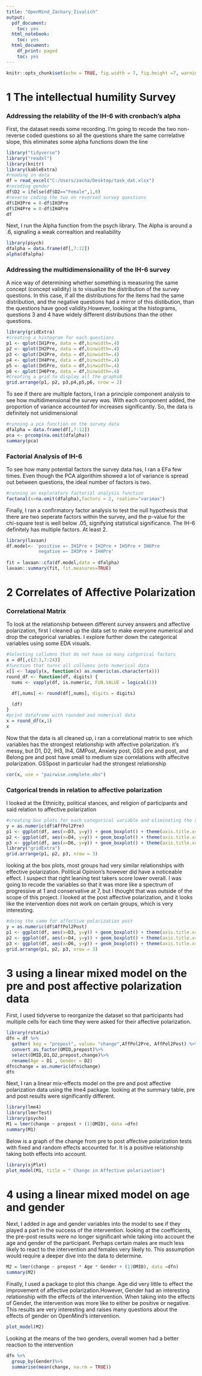 ```yaml
---
title: "OpenMind_Zachary_Zivalich"
output:
  pdf_document:
    toc: yes
  html_notebook:
    toc: yes
  html_document:
    df_print: paged
    toc: yes
---
```


```r
knitr::opts_chunk$set(echo = TRUE, fig.width = 7, fig.height =7, warning = FALSE, message = FALSE, error = FALSE)

```


# 1 The intellectual humility Survey {.tabset .tabset-fade .tabset-pills}

### Addressing the relability of the IH-6 with cronbach's alpha

First, the dataset needs some recording. I'm going to recode the two non-reverse coded questions so all the questions share the same correlative slope, this eliminates some alpha functions down the line 
```r

library("tidyverse")
library("readxl")
library(knitr)
library(kableExtra)
#reading in data
df = read_excel("C:/Users/zacha/Desktop/task_dat.xlsx")
#recoding gender
df$D2 = ifelse(df$D2=="Female",1,0)
#reverse coding the two on reversed survey questions
df$IH3Pre = 8-df$IH3Pre
df$IH4Pre = 8-df$IH4Pre
df
```
Next, I run the Alpha function from the psych library. The Alpha is around a .6, signaling a weak correaltion and realiability 
```r
library(psych)
dfalpha = data.frame(df[,7:12])
alpha(dfalpha)
```
### Addressing the multidimensionaility of the IH-6 survey

A nice way of determining whether something is measuring the same concept (concept validity) is to visualize the distribution of the survey questions. In this case, if all the distributions for the items had the same distribution, and the negative questions had a mirror of this distibution, than the questions have good validity.However, looking at the histograms, questions 3 and 4 have widely different distributions than the other questions.
```r
library(gridExtra)
#creating a histogram for each questions
p1 <- qplot(IH1Pre, data = df,binwidth=.4)
p2 <- qplot(IH2Pre, data = df,binwidth=.4)
p3 <- qplot(IH3Pre, data = df,binwidth=.4)
p4 <- qplot(IH4Pre, data = df,binwidth=.4)
p5 <- qplot(IH5Pre, data = df,binwidth=.4)
p6 <- qplot(IH6Pre, data = df,binwidth=.4)
#Creating a grid to display all the graphs8
grid.arrange(p1, p2, p3,p4,p5,p6, nrow = 2)
```

To see if there are multiple factors, I ran a principle component analysis to see how multidimensional the survey was. With each component added, the proportion of variance accounted for increases significantly. So, the data is definitely not unidimensional

```r
#running a pca function on the survey data
dfalpha = data.frame(df[,7:12])
pca <- prcomp(na.omit(dfalpha))
summary(pca) 
```
### Factorial Analysis of IH-6

To see how many potential factors the survey data has, I ran a EFa few times. Even though the PCA algorithim showed a lot of variance is spread out between questions, the ideal number of factors is two.

```r
#running an exploratory factorial analysis function
factanal(x=na.omit(dfalpha),factors = 2, roation="varimax")
```
Finally, I ran a confirmatory factor analysis to test the null hypothesis that there are two seperate factors within the survey, and the p-value for the chi-square test is well below .05, signifying statistical significance. The IH-6 definitely has multiple factors. At least 2.

```r
library(lavaan)
df.model<- 'positive =~ IH1Pre + IH2Pre + IH5Pre + IH6Pre
            negative =~ IH3Pre + IH4Pre'
            
fit = lavaan::cfa(df.model,data = dfalpha)
lavaan::summary(fit, fit.measures=TRUE)
```
# 2 Correlates of Affective Polarization

### Correlational Matrix

To look at the relationship between different survey answers and affective polarization, first I cleaned up the data set to make everyone numerical and drop the categorical variables. I explore further down the categorical variables using some EDA visuals.

```r
#Selecting collumns that do not have so many catgorical factors
x = df[,c(2:3,7:24)]
#function that turns all collumns into numerical data
x[] <- lapply(x, function(x) as.numeric(as.character(x)))
round_df <- function(df, digits) {
  nums <- vapply(df, is.numeric, FUN.VALUE = logical(1))

  df[,nums] <- round(df[,nums], digits = digits)

  (df)
}
#print dataframe with rounded and numerical data
x = round_df(x,1)
x
```

Now that the data is all cleaned up, i ran a correlational matrix to see which variables has the strongest relationship with affective polarization. it's messy, but D1, D2, IH3, Ih4, GMPost, Anxiety post, GSS pre and post, and Belong pre and post have small to medium size correlations with affecitve polarization. GSSpost in particular had the strongest relationship

```r
cor(x, use = "pairwise.complete.obs")
```

### Catgorical trends in relation to affective polarization 


I looked at the Ethnicity, political stances, and religion of participants and said relation to affective polarization

```r
#creating box plots for each categorical variable and eliminating the x-ais labels because there are so may potential answers
y = as.numeric(df$AffPol2Pre)
p1 <- ggplot(df, aes(x=D3, y=y)) + geom_boxplot() + theme(axis.title.x=element_blank(),  axis.text.x=element_blank(), axis.ticks.x=element_blank()) + ggtitle("Ethnicity")
p2 <- ggplot(df, aes(x=D4, y=y)) + geom_boxplot() + theme(axis.title.x=element_blank(),  axis.text.x=element_blank(), axis.ticks.x=element_blank()) + ggtitle("Political Opinion")
p3 <- ggplot(df, aes(x=D6, y=y)) + geom_boxplot() + theme(axis.title.x=element_blank(),  axis.text.x=element_blank(), axis.ticks.x=element_blank()) + ggtitle("Religion")
library("gridExtra")
grid.arrange(p1, p2, p3, nrow = 3)
```
looking at the box plots, most groups had very similar relationships with effective polarization. Political Opinion's however did have a noticeable effect. I suspect that right leaning test takers score lower overall. I was going to recode the variables so that it was more like a spectrum of progressive at 1 and conservative at 7, but I thought that was outside of the scope of this project. I looked at the post affective polarization, and it looks like the intervention does not work on certain groups, which is very interesting.

```r
#doing the same for affective polarization post
y = as.numeric(df$AffPol2Post)
p1 <- ggplot(df, aes(x=D3, y=y)) + geom_boxplot() + theme(axis.title.x=element_blank(),  axis.text.x=element_blank(), axis.ticks.x=element_blank()) + ggtitle("Ethnicity")
p2 <- ggplot(df, aes(x=D4, y=y)) + geom_boxplot() + theme(axis.title.x=element_blank(),  axis.text.x=element_blank(), axis.ticks.x=element_blank()) + ggtitle("Political Opinion")
p3 <- ggplot(df, aes(x=D6, y=y)) + geom_boxplot() + theme(axis.title.x=element_blank(),  axis.text.x=element_blank(), axis.ticks.x=element_blank()) + ggtitle("Religion")
grid.arrange(p1, p2, p3, nrow = 3)
```


# 3  using a linear mixed model on the pre and post affective polarization data

First, I used tidyverse to reorganize the dataset so that participants had multiple cells for each time they were asked for their affective polarization. 

```r
library(rstatix)
dfn = df %>%
  gather( key = "prepost", value= "change",AffPol2Pre, AffPol2Post) %>%
  convert_as_factor(OMID,prepost)%>%
  select(OMID,D1,D2,prepost,change)%>%
  rename(Age = D1 , Gender = D2)
dfn$change = as.numeric(dfn$change)
dfn

```

Next, I ran a linear mix-effects model on the pre and post affective polarization data using the lme4 package. looking at the summary table, pre and post results were significantly different.

```r
library(lme4)
library(lmerTest)
library(psycho)
M1 = lmer(change ~ prepost + (1|OMID), data =dfn)
summary(M1) 
```
Below is a graph of the change from pre to post affective polarization tests with fixed and random effects accounted for. It is a positive relationship taking both effects into account.

```r
library(sjPlot)
plot_model(M1, title = " Change in Affective polarization")
```


# 4 using a linear mixed model on age and gender

Next, I added in age and gender variables into the model to see if they played a part in the success of the intervention. looking at the coefficients, the pre-post results were no longer significant while taking into account the age and gender of the participant. Perhaps certain males are much less likely to react to the intervention and females very likely to. This assumption would require a deeper dive into the data to determine.

```r
M2 = lmer(change ~ prepost * Age * Gender + (1|OMID), data =dfn)
summary(M2)
```
Finally, I used a package to plot this change. Age did very little to effect the improvement of affective polarization.However, Gender had an interesting relationship with the effects of the intervention. When taking into the effects of Gender, the intervention was more like to either be positive or negative. This results are very interesting and raises many questions about the effects of gender on OpenMind's intervention.

```r
plot_model(M2)
```
Looking at the means of the two genders, overall women had a better reaction to the intervention
```r
dfn %>%
  group_by(Gender)%>%
  summarise(mean(change, na.rm = TRUE))
```

